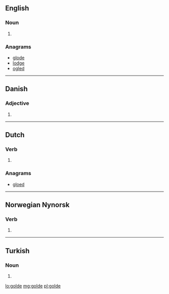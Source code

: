 ==English==

===Noun===
{{en-noun|~}}

# {{archaic spelling of|gold|lang=en}}

===Anagrams===
* [[glode#English|glode]]
* [[lodge#English|lodge]]
* [[ogled#English|ogled]]

----

==Danish==

===Adjective===
{{head|da|adjective form}}

# {{form of|definite and plural|gold|lang=da}}

----

==Dutch==

===Verb===
{{nl-verb-form}}

# {{nl-verb form of|n=sg|t=past|m=subj|gelden}}

===Anagrams===
* [[gloed#Dutch|gloed]]

----
==Norwegian Nynorsk==
===Verb===
{{head|nn|verb form}}

# {{form of|past participle|gjelda|lang=nn}}
----

==Turkish==

===Noun===
{{head|tr|noun form}}

# {{inflection of|gol||loc|s|lang=tr}}

[[lo:golde]]
[[mg:golde]]
[[pl:golde]]